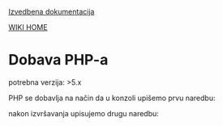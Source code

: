 <a href="http://code.google.com/p/vsite-emu/wiki/Izvedbena">Izvedbena dokumentacija</a>

<a href="http://code.google.com/p/vsite-emu/wiki/Start">WIKI HOME</a>

=Dobava PHP-a=


potrebna verzija: >5.x


PHP se dobavlja na način da u konzoli upišemo prvu naredbu: 

{{{sudo apt-get install php5}}}

nakon izvršavanja upisujemo drugu naredbu:

{{{sudo apt-get install libapache-mod-php5}}}